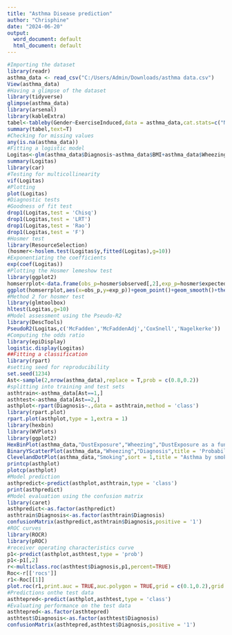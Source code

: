 ---
title: "Asthma Disease prediction"
author: "Chrisphine"
date: "2024-06-20"
output:
  word_document: default
  html_document: default
---

```{r}
#Importing the dataset
library(readr)
asthma_data <- read_csv("C:/Users/Admin/Downloads/asthma data.csv")
View(asthma_data)
#Having a glimpse of the dataset
library(tidyverse)
glimpse(asthma_data)
library(arsenal)
library(kableExtra)
tabel<-tableby(Gender~ExerciseInduced,data = asthma_data,cat.stats=c("Nmiss","N","countrowpct"),digits=3L)
summary(tabel,text=T)
#Checking for missing values
any(is.na(asthma_data))
#Fitting a logistic model
Logitas<-glm(asthma_data$Diagnosis~asthma_data$BMI+asthma_data$Wheezing+asthma_data$PollutionExposure+asthma_data$DustExposure,data = asthma_data,family = binomial(link = 'logit'))
summary(Logitas)
library(car)
#Testing for multicollinearity
vif(Logitas)
#Plotting
plot(Logitas)
#Diagnostic tests
#Goodness of fit test
drop1(Logitas,test = 'Chisq')
drop1(Logitas,test = 'LRT')
drop1(Logitas,test = 'Rao')
drop1(Logitas,test = 'F')
#Hosmer test
library(ResourceSelection)
(hosmer<-hoslem.test(Logitas$y,fitted(Logitas),g=10))
#Exponentiating the coefficients
exp(coef(Logitas))
#Plotting the Hosmer lemeshow test
library(ggplot2)
homserrplot<-data.frame(obs_p=hosmer$observed[,2],exp_p=hosmer$expected[,2])
ggplot(homserrplot,aes(x=obs_p,y=exp_p))+geom_point()+geom_smooth()+theme_bw()+geom_abline(intercept = 0,slope = 1,size=0.5)
#Method 2 for hosmer test
library(glmtoolbox)
hltest(Logitas,g=10)
#Model assessment using the Pseudo-R2
library(DescTools)
PseudoR2(Logitas,c('McFadden','McFaddenAdj','CoxSnell','Nagelkerke'))
#Computing the odds ratio
library(epiDisplay)
logistic.display(Logitas)
##Fitting a classification
library(rpart)
#setting seed for reproducibility
set.seed(1234)
Ast<-sample(2,nrow(asthma_data),replace = T,prob = c(0.8,0.2))
#splitting into training and test sets
asthtrain<-asthma_data[Ast==1,]
asthtest<-asthma_data[Ast==2,]
asthplot<-rpart(Diagnosis~.,data = asthtrain,method = 'class')
library(rpart.plot)
rpart.plot(asthplot,type = 1,extra = 1)
library(hexbin)
library(WVPlots)
library(ggplot2)
HexBinPlot(asthma_data,"DustExposure","Wheezing","DustExposure as a function of Wheezing")+geom_smooth(color='navy',se=FALSE)
BinaryYScatterPlot(asthma_data,"Wheezing","Diagnosis",title = 'Probability of diagnosis by wheezing')
ClevelandDotPlot(asthma_data,"Smoking",sort = 1,title = "Asthma by smoking")+coord_flip()
printcp(asthplot)
plotcp(asthplot)
#Model prediction
asthpredict<-predict(asthplot,asthtrain,type = 'class')
print(asthpredict)
#Model evaluation using the confusion matrix
library(caret)
asthpredict<-as.factor(asthpredict)
asthtrain$Diagnosis<-as.factor(asthtrain$Diagnosis)
confusionMatrix(asthpredict,asthtrain$Diagnosis,positive = '1')
#ROC curves
library(ROCR)
library(pROC)
#receiver operating characteristics curve
p1<-predict(asthplot,asthtest,type = 'prob')
p1<-p1[,2]
r<-multiclass.roc(asthtest$Diagnosis,p1,percent=TRUE)
Roc<-r[['rocs']]
r1<-Roc[[1]]
plot.roc(r1,print.auc = TRUE,auc.polygon = TRUE,grid = c(0.1,0.2),grid.col = c('navy','red'),max.auc.polygon = TRUE,auc.polygon.col = 'lightblue',print.thres = TRUE,main='ROC CURVE')
#Predictions onthe test data
asthtepred<-predict(asthplot,asthtest,type = 'class')
#Evaluating performance on the test data
asthtepred<-as.factor(asthtepred)
asthtest$Diagnosis<-as.factor(asthtest$Diagnosis)
confusionMatrix(asthtepred,asthtest$Diagnosis,positive = '1')



```

